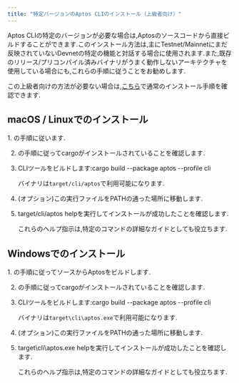 ```yaml
---
title: "特定バージョンのAptos CLIのインストール（上級者向け）"
---
```



Aptos CLIの特定のバージョンが必要な場合は,Aptosのソースコードから直接ビルドすることができます.このインストール方法は,主にTestnet/Mainnetにまだ反映されていないDevnetの特定の機能と対話する場合に使用されます.また,既存のリリース/プリコンパイル済みバイナリがうまく動作しないアーキテクチャを使用している場合にも,これらの手順に従うことをお勧めします.

この上級者向けの方法が必要ない場合は,[こちら](/ja/build/cli)で通常のインストール手順を確認できます.

## macOS / Linuxでのインストール

<Steps>
  1. の手順に従います.

  2. の手順に従ってcargoがインストールされていることを確認します.

  3. CLIツールをビルドします:cargo build --package aptos --profile cli

     バイナリは`target/cli/aptos`で利用可能になります.

  4. (オプション)この実行ファイルをPATHの通った場所に移動します.

  5. target/cli/aptos helpを実行してインストールが成功したことを確認します.

     これらのヘルプ指示は,特定のコマンドの詳細なガイドとしても役立ちます.
</Steps>

## Windowsでのインストール

<Steps>
  1. の手順に従ってソースからAptosをビルドします.

  2. の手順に従ってcargoがインストールされていることを確認します.

  3. CLIツールをビルドします:cargo build --package aptos --profile cli

     バイナリは`target\cli\aptos.exe`で利用可能になります.

  4. (オプション)この実行ファイルをPATHの通った場所に移動します.

  5. target\cli\aptos.exe helpを実行してインストールが成功したことを確認します.

     これらのヘルプ指示は,特定のコマンドの詳細なガイドとしても役立ちます.
</Steps>
